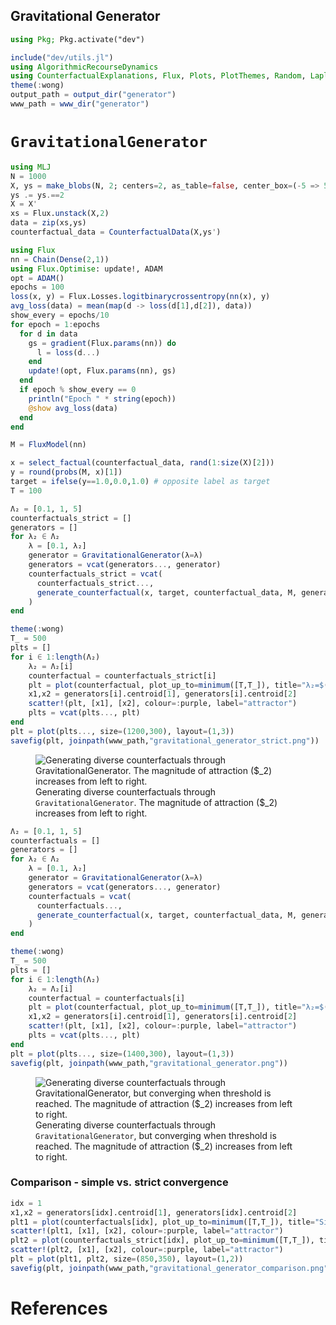 ## Gravitational Generator

```julia
using Pkg; Pkg.activate("dev")
```

```julia
include("dev/utils.jl")
using AlgorithmicRecourseDynamics
using CounterfactualExplanations, Flux, Plots, PlotThemes, Random, LaplaceRedux, LinearAlgebra
theme(:wong)
output_path = output_dir("generator")
www_path = www_dir("generator")
```

# `GravitationalGenerator`

```julia
using MLJ
N = 1000
X, ys = make_blobs(N, 2; centers=2, as_table=false, center_box=(-5 => 5), cluster_std=0.5)
ys .= ys.==2
X = X'
xs = Flux.unstack(X,2)
data = zip(xs,ys)
counterfactual_data = CounterfactualData(X,ys')
```

```julia
using Flux
nn = Chain(Dense(2,1))
using Flux.Optimise: update!, ADAM
opt = ADAM()
epochs = 100
loss(x, y) = Flux.Losses.logitbinarycrossentropy(nn(x), y)
avg_loss(data) = mean(map(d -> loss(d[1],d[2]), data))
show_every = epochs/10
for epoch = 1:epochs
  for d in data
    gs = gradient(Flux.params(nn)) do
      l = loss(d...)
    end
    update!(opt, Flux.params(nn), gs)
  end
  if epoch % show_every == 0
    println("Epoch " * string(epoch))
    @show avg_loss(data)
  end
end
```

```julia
M = FluxModel(nn)
```

```julia
x = select_factual(counterfactual_data, rand(1:size(X)[2])) 
y = round(probs(M, x)[1])
target = ifelse(y==1.0,0.0,1.0) # opposite label as target
T = 100
```

```julia
Λ₂ = [0.1, 1, 5]
counterfactuals_strict = []
generators = []
for λ₂ ∈ Λ₂  
    λ = [0.1, λ₂]
    generator = GravitationalGenerator(λ=λ)
    generators = vcat(generators..., generator)
    counterfactuals_strict = vcat(
      counterfactuals_strict...,
      generate_counterfactual(x, target, counterfactual_data, M, generator; convergence=:strict, T=T)
    )
end
```

```julia
theme(:wong)
T_ = 500
plts = []
for i ∈ 1:length(Λ₂)
    λ₂ = Λ₂[i]
    counterfactual = counterfactuals_strict[i]  
    plt = plot(counterfactual, plot_up_to=minimum([T,T_]), title="λ₂=$(λ₂)")
    x1,x2 = generators[i].centroid[1], generators[i].centroid[2]
    scatter!(plt, [x1], [x2], colour=:purple, label="attractor")
    plts = vcat(plts..., plt)
end
plt = plot(plts..., size=(1200,300), layout=(1,3))
savefig(plt, joinpath(www_path,"gravitational_generator_strict.png"))
```

![Generating diverse counterfactuals through `GravitationalGenerator`. The magnitude of attraction ($\lambda_2) increases from left to right.](../artifacts/upload/www/generator/gravitational_generator_strict.png){#fig-strict}

```julia
Λ₂ = [0.1, 1, 5]
counterfactuals = []
generators = []
for λ₂ ∈ Λ₂  
    λ = [0.1, λ₂]
    generator = GravitationalGenerator(λ=λ)
    generators = vcat(generators..., generator)
    counterfactuals = vcat(
      counterfactuals...,
      generate_counterfactual(x, target, counterfactual_data, M, generator)
    )
end
```

```julia
theme(:wong)
T_ = 500
plts = []
for i ∈ 1:length(Λ₂)
    λ₂ = Λ₂[i]
    counterfactual = counterfactuals[i]  
    plt = plot(counterfactual, plot_up_to=minimum([T,T_]), title="λ₂=$(λ₂)")
    x1,x2 = generators[i].centroid[1], generators[i].centroid[2]
    scatter!(plt, [x1], [x2], colour=:purple, label="attractor")
    plts = vcat(plts..., plt)
end
plt = plot(plts..., size=(1400,300), layout=(1,3))
savefig(plt, joinpath(www_path,"gravitational_generator.png"))
```

![Generating diverse counterfactuals through `GravitationalGenerator`, but converging when threshold is reached. The magnitude of attraction ($\lambda_2) increases from left to right.](../artifacts/upload/www/generator/gravitational_generator.png){#fig-conventional}

### Comparison - simple vs. strict convergence

```julia
idx = 1
x1,x2 = generators[idx].centroid[1], generators[idx].centroid[2]
plt1 = plot(counterfactuals[idx], plot_up_to=minimum([T,T_]), title="Simple")
scatter!(plt1, [x1], [x2], colour=:purple, label="attractor")
plt2 = plot(counterfactuals_strict[idx], plot_up_to=minimum([T,T_]), title="Strict")
scatter!(plt2, [x1], [x2], colour=:purple, label="attractor")
plt = plot(plt1, plt2, size=(850,350), layout=(1,2))
savefig(plt, joinpath(www_path,"gravitational_generator_comparison.png"))
```


# References
